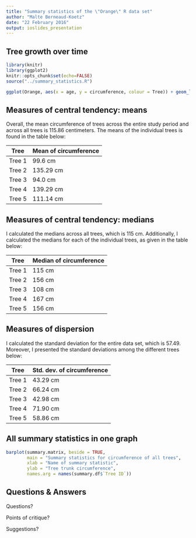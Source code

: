 ```yaml
---
title: "Summary statistics of the \"Orange\" R data set"
author: "Malte Berneaud-Koetz"
date: "22 February 2016"
output: ioslides_presentation
---
```


## Tree growth over time 

```r
library(knitr)
library(ggplot2)
knitr::opts_chunk$set(echo=FALSE)
source("../summary_statistics.R")
```

```r
ggplot(Orange, aes(x = age, y = circumference, colour = Tree)) + geom_line()
```

## Measures of central tendency: means

Overall, the mean circumference of trees across the entire study period and across all trees is 115.86 centimeters. The means of the individual trees is found in the table below:

| Tree   | Mean of circumference |
|--------|-----------------------|
| Tree 1 | 99.6 cm               |
| Tree 2 | 135.29 cm             |
| Tree 3 | 94.0 cm               |
| Tree 4 | 139.29 cm             |
| Tree 5 | 111.14 cm             |


## Measures of central tendency: medians

I calculated the medians across all trees, which is 115 cm. Additionally, I calculated the medians for each of the individual trees, as given in the table below:

| Tree   | Median of circumference |
|--------|-------------------------|
| Tree 1 | 115 cm                  |
| Tree 2 | 156 cm                  |
| Tree 3 | 108 cm                  |
| Tree 4 | 167 cm                  |
| Tree 5 | 156 cm                  |

## Measures of dispersion

I calculated the standard deviation for the entire data set, which is 57.49. Moreover, I presented the standard deviations among the different trees below:

| Tree   | Std. dev. of circumference |
|--------|----------------------------|
| Tree 1 | 43.29 cm                   |
| Tree 2 | 66.24 cm                   |
| Tree 3 | 42.98 cm                   |
| Tree 4 | 71.90 cm                   |
| Tree 5 | 58.86 cm                   |

## All summary statistics in one graph

```r
barplot(summary.matrix, beside = TRUE,
        main = "Summary statistics for circumference of all trees",
        xlab = "Name of summary statistic",
        ylab = "Tree trunk circumference",
        names.arg = names(summary.df$`Tree ID`))
```

## Questions & Answers
Questions? 

Points of critique? 

Suggestions? 

